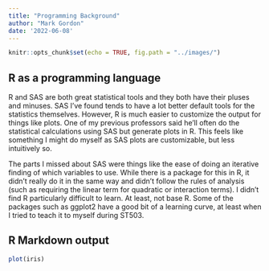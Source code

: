 ```yaml
---
title: "Programming Background"
author: "Mark Gordon"
date: '2022-06-08'
---
```


```r
knitr::opts_chunk$set(echo = TRUE, fig.path = "../images/")
```

## R as a programming language

R and SAS are both great statistical tools and they both have their pluses and minuses.  SAS I've found tends to have a lot better default tools for the statistics themselves.  However, R is much easier to customize the output for things like plots.  One of my previous professors said he'll often do the statistical calculations using SAS but generate plots in R.  This feels like something I might do myself as SAS plots are customizable, but less intuitively so.  

The parts I missed about SAS were things like the ease of doing an iterative finding of which variables to use.  While there is a package for this in R, it didn't really do it in the same way and didn't follow the rules of analysis (such as requiring the linear term for quadratic or interaction terms).  I didn't find R particularly difficult to learn.  At least, not base R.  Some of the packages such as ggplot2 have a good bit of a learning curve, at least when I tried to teach it to myself during ST503.

## R Markdown output

```r
plot(iris)
```

<!-- rmarkdown::render("_Rmd/2022-06-08-programming-background.Rmd", output_format = "github_document", output_dir = "_posts", output_options = list(html_preview = "false")) -->
